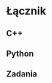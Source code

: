 # Łącznik {#lacznik}

<!-- intro o innych łącznikach -->

## C++
<!-- Rcpp -->

## Python
<!-- reticulate -->

## Zadania
